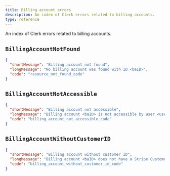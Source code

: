 ```yaml
---
title: Billing account errors
description: An index of Clerk errors related to billing accounts.
type: reference
---
```


An index of Clerk errors related to billing accounts.

## `BillingAccountNotFound`

```json
{
  "shortMessage": "Billing account not found",
  "longMessage": "No billing account was found with ID <baID>",
  "code": "resource_not_found_code"
}
```

## `BillingAccountNotAccessible`

```json
{
  "shortMessage": "Billing account not accessible",
  "longMessage": "Billing account <baID> is not accessible by user <userID>",
  "code": "billing_account_not_accessible_code"
}
```

## <code>BillingAccount<wbr />WithoutCustomerID</code>

```json
{
  "shortMessage": "Billing account without customer ID",
  "longMessage": "Billing account <baID> does not have a Stripe Customer ID",
  "code": "billing_account_without_customer_id_code"
}
```
